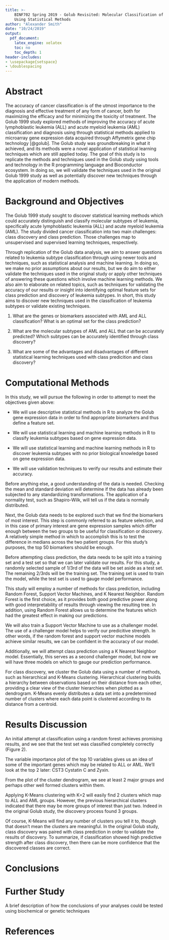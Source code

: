 ```yaml
---
title: >-
    BINF702 Spring 2019 - Golub Revisited: Molecular Classification of Cancer
    Using Statistical Methods
author: "Alexander Smith"
date: "10/24/2019"
output:
  pdf_document:
    latex_engine: xelatex
    toc: no
    toc_depth: 1
header-includes:
- \usepackage{setspace}
- \doublespacing
---
```



Abstract
========

The accuracy of cancer classification is of the utmost importance to the
diagnosis and effective treatment of any form of cancer, both for
maximizing the efficacy and for minimizing the toxicity of treatment.
The Golub 1999 study explored methods of improving the accuracy of acute
lymphoblastic leukemia (ALL) and acute myeloid leukemia (AML)
classification and diagnosis using through statistical methods applied
to microarray gene expression data acquired through Affymetrix gene chip
technology [@golub]. The Golub study was groundbreaking in what it
achieved, and its methods were a novel application of statistical
learning techniques which are still applied today. The goal of this
study is to replicate the methods and techniques used in the Golub study
using tools and technology in the R programming language and
Bioconductor ecosystem. In doing so, we will validate the techniques
used in the original Golub 1999 study as well as potentially discover
new techniques through the application of modern methods.


Background and Objectives
=========================

The Golub 1999 study sought to discover statistical learning methods
which could accurately distinguish and classify molecular subtypes of
leukemia, specifically acute lymphoblastic leukemia (ALL) and acute
myeloid leukemia (AML). The study divided cancer classification into two
main challenges: class discovery and class prediction. Those challenges
map to unsupervised and supervised learning techniques, respectively.

Through replication of the Golub data analysis, we aim to answer
questions related to leukemia subtype classification through using newer
tools and techniques, such as statistical analysis and machine learning.
In doing so, we make no prior assumptions about our results, but we do
aim to either validate the techniques used in the original study or
apply other techniques of answering these questions which involve
machine learning methods. We also aim to elaborate on related topics,
such as techniques for validating the accuracy of our results or insight
into identifying optimal feature sets for class prediction and discovery
of leukemia subtypes. In short, this study aims to discover new
techniques used in the classification of leukemia subtypes or validate
existing techniques.

1.  What are the genes or biomarkers associated with AML and ALL
    classification? What is an optimal set for the class prediction?

2.  What are the molecular subtypes of AML and ALL that can be
    accurately predicted? Which subtypes can be accurately identified
    through class discovery?

3.  What are some of the advantages and disadvantages of different
    statistical learning techniques used with class predicition and
    class discovery?


Computational Methods
=====================

In this study, we will pursue the following in order to attempt to
meet the objectives given above:

-   We will use descriptive statistical methods in R to analyze the
    Golub gene expression data in order to find appropriate biomarkers
    and thus define a feature set.

-   We will use statistical learning and machine learning methods in R
    to classify leukemia subtypes based on gene expression data.

-   We will use statistical learning and machine learning methods in R
    to discover leukemia subtypes with no prior biological knowledge
    based on gene expression data.

-   We will use validation techniques to verify our results and estimate
    their accuracy.

Before anything else, a good understanding of the data is
needed. Checking the mean and standard deviation will determine if the
data has already been subjected to any standardizing
transformations. The application of a normality test, such as
Shapiro-Wilk, will tell us if the data is normally distributed.

Next, the Golub data needs to be explored such that we find the
biomarkers of most interest. This step is commonly referred to as
feature selection, and in this case of primary interest are gene
expression samples which differ enough between the two groups to be
useful for classification or discovery. A relatively simple method in
which to accomplish this is to test the difference in medians across
the two patient groups. For this study's purposes, the top 50
biomarkers should be enough.

Before attempting class prediction, the data needs to be split into a
training set and a test set so that we can later validate our
results. For this study, a randomly selected sample of 1/3rd of the
data will be set aside as a test set. The remaining 2/3rds will be the
training set. The training set is used to train the model, while the
test set is used to gauge model performance.

This study will employ a number of methods for class prediction,
including Random Forest, Support Vector Machines, and K Nearest
Neighbor. Random Forest is the first choice, as it provides both good
predictive power along with good interpretability of results through
viewing the resulting tree. In addition, using Random Forest allows us
to determine the features which had the greatest effect in making our
predictions.

We will also train a Support Vector Machine to use as a challenger
model. The use of a challenger model helps to verify our predicitive
strength. In other words, if the random forest and support vector
machine models achieve similar results, we can be confident in the
accuracy of our model.

Additionally, we will attempt class prediction using a K Nearest
Neighbor model. Essentially, this serves as a second challenger model,
but now we will have three models on which to gauge our prediction
performance.

For class discovery, we cluster the Golub data using a number of
methods, such as hierarchical and K-Means clustering. Hierarchical
clustering builds a hierarchy between observations based on their
distance from each other, providing a clear view of the cluster
hierarchies when plotted as a dendrogram. K-Means evenly distributes a
data set into a predetermined number of clusters where each data point
is clustered according to its distance from a centroid.


Results Discussion
==================

An initial attempt at classification using a random forest achieves
promising results, and we see that the test set was classified
completely correctly (Figure 2).

The variable importance plot of the top 10 variables gives us an idea
of some of the important genes which may be related to ALL or
AML. We'll look at the top 2 later: CST3 Cystatin C and Zyxin.

From the plot of the cluster dendrogram, we see at least 2 major
groups and perhaps other well formed clusters within them.

Applying K-Means clustering with K=2 will easily find 2 clusters
which map to ALL and AML groups. However, the previous hierarchical
clusters indicated that there may be more groups of interest than just
two. Indeed in the original Golub study, the discovery process found 3
groups.

Of course, K-Means will find any number of clusters you tell it to,
though that doesn't mean the clusters are meaningful. In the original
Golub study, class discovery was paired with class prediction in order
to validate the results of discovery. To summarize, if classification
showed high predictive strength after class discovery, then there can
be more confidence that the discovered classes are correct.


Conclusions
===========


Further Study
=============

A brief description of how the conclusions of your analyses could be
tested using biochemical or genetic techniques


References
==========
